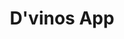 ---
title: D'vinos App
slug: "dvinos-app"
order: 3
published: true
aboutcompany: D'vinos is a wine store in Brazil, they are specialized in wines but the store sells another drinks too, like whisky and special beers.
project: D'vinos has an e-commerce operation based on Magento 2, so because of this they needed an iOs and Android app fully integrated with Magento backoffice, turning the app in a storefront of Magento and the user experience was totally based between the data exchange between Magento an the app.
tags: [
    'UI',
    'UX',
    'Magento 2',
    'iOs',
    'Android'
]
colorone: "#AB0B13"
colortwo: "#590004"
mock: 'mock.png'
mockMobile: 'mock-mobile.png'
gallery: [
    'danilo-nobre-mobile-home.png',
    'danilo-nobre-mobile-product.png',
    'danilo-nobre-mobile-categories.png',
    'danilo-nobre-mobile-search.png',
    'danilo-nobre-mobile-account.png'
]
---